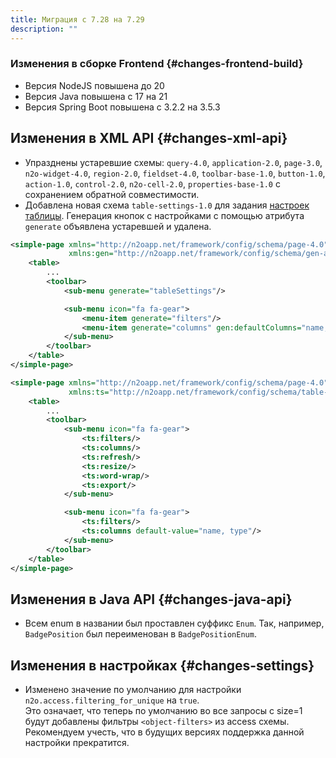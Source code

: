 ```yaml
---
title: Миграция с 7.28 на 7.29
description: ""
---
```


### Изменения в сборке Frontend {#changes-frontend-build}

- Версия NodeJS повышена до 20
- Версия Java повышена с 17 на 21
- Версия Spring Boot повышена с 3.2.2 на 3.5.3

## Изменения в XML API {#changes-xml-api}

- Упразднены устаревшие схемы: `query-4.0`, `application-2.0`, `page-3.0`, `n2o-widget-4.0`, `region-2.0`,
`fieldset-4.0`, `toolbar-base-1.0`, `button-1.0`, `action-1.0`, `control-2.0`, `n2o-cell-2.0`, `properties-base-1.0`
 с сохранением обратной совместимости.
- Добавлена новая схема `table-settings-1.0` для задания [настроек таблицы](../manual/components#table-settings).
Генерация кнопок с настройками с помощью атрибута `generate` объявлена устаревшей и удалена.

```xml title="Пример, как работало в версии 7.28 и ниже"
<simple-page xmlns="http://n2oapp.net/framework/config/schema/page-4.0"
             xmlns:gen="http://n2oapp.net/framework/config/schema/gen-attr">
    <table>
        ...
        <toolbar>
            <sub-menu generate="tableSettings"/>

            <sub-menu icon="fa fa-gear">
                <menu-item generate="filters"/>
                <menu-item generate="columns" gen:defaultColumns="name, type"/>
            </sub-menu>
        </toolbar>
    </table>
</simple-page>
```

```xml title="Пример, как работает в версии 7.29"
<simple-page xmlns="http://n2oapp.net/framework/config/schema/page-4.0"
             xmlns:ts="http://n2oapp.net/framework/config/schema/table-settings-1.0">
    <table>
        ...
        <toolbar>
            <sub-menu icon="fa fa-gear">
                <ts:filters/>
                <ts:columns/>
                <ts:refresh/>
                <ts:resize/>
                <ts:word-wrap/>
                <ts:export/>
            </sub-menu>

            <sub-menu icon="fa fa-gear">
                <ts:filters/>
                <ts:columns default-value="name, type"/>
            </sub-menu>
        </toolbar>
    </table>
</simple-page>
```

## Изменения в Java API {#changes-java-api}

- Всем enum в названии был проставлен суффикс `Enum`.
Так, например, `BadgePosition` был переименован в `BadgePositionEnum`.

## Изменения в настройках {#changes-settings}

- Изменено значение по умолчанию для настройки `n2o.access.filtering_for_unique` на `true`.<br/>
Это означает, что теперь по умолчанию во все запросы с size=1 будут добавлены фильтры `<object-filters>` из access схемы.
Рекомендуем учесть, что в будущих версиях поддержка данной настройки прекратится.

